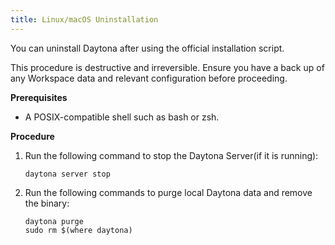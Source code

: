 ```yaml
---
title: Linux/macOS Uninstallation
---
```


You can uninstall Daytona after using the official installation script.

<Aside type="caution">
This procedure is destructive and irreversible.
Ensure you have a back up of any Workspace data and relevant configuration before proceeding.
</Aside>

__Prerequisites__

* A POSIX-compatible shell such as bash or zsh.

__Procedure__

1. Run the following command to stop the Daytona Server(if it is running):

    ```shell
    daytona server stop
   ```

2. Run the following commands to purge local Daytona data and remove the binary:

    ```shell
    daytona purge
    sudo rm $(where daytona)
    ```
